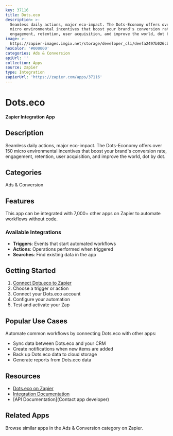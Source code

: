 ```yaml
---
key: 37116
title: Dots.eco
description: >-
  Seamless daily actions, major eco-impact. The Dots-Economy offers over 150
  micro environmental incentives that boost your brand's conversion rate,
  engagement, retention, user acquisition, and improve the world, dot by dot.
image: >-
  https://zapier-images.imgix.net/storage/developer_cli/deefa2497b026cb816775d450bcd9b6d.png?auto=format%2Ccompress&ixlib=python-3.0.0&q=50
hexColor: '#000000'
categories: Ads & Conversion
apiUrl: ''
collection: Apps
source: zapier
type: Integration
zapierUrl: 'https://zapier.com/apps/37116'
---
```

# Dots.eco

**Zapier Integration App**

## Description

Seamless daily actions, major eco-impact. The Dots-Economy offers over 150 micro environmental incentives that boost your brand's conversion rate, engagement, retention, user acquisition, and improve the world, dot by dot.

## Categories

Ads & Conversion

## Features

This app can be integrated with 7,000+ other apps on Zapier to automate workflows without code.

### Available Integrations

- **Triggers**: Events that start automated workflows
- **Actions**: Operations performed when triggered
- **Searches**: Find existing data in the app

## Getting Started

1. [Connect Dots.eco to Zapier](https://zapier.com/apps/37116)
2. Choose a trigger or action
3. Connect your Dots.eco account
4. Configure your automation
5. Test and activate your Zap

## Popular Use Cases

Automate common workflows by connecting Dots.eco with other apps:

- Sync data between Dots.eco and your CRM
- Create notifications when new items are added
- Back up Dots.eco data to cloud storage
- Generate reports from Dots.eco data

## Resources

- [Dots.eco on Zapier](https://zapier.com/apps/37116)
- [Integration Documentation](https://zapier.com/apps/37116/integrations)
- [API Documentation](Contact app developer)

## Related Apps

Browse similar apps in the Ads & Conversion category on Zapier.
